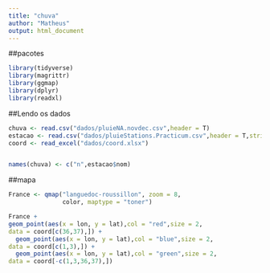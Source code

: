 ```yaml
---
title: "chuva"
author: "Matheus"
output: html_document
---
```



##pacotes

```r
library(tidyverse)
library(magrittr)
library(ggmap)
library(dplyr)
library(readxl)
```

##Lendo os dados

```r
chuva <- read.csv("dados/pluieNA.novdec.csv",header = T)
estacao <- read.csv("dados/pluieStations.Practicum.csv",header = T,stringsAsFactors = F)
coord <- read_excel("dados/coord.xlsx")


names(chuva) <- c("n",estacao$nom) 
```
##mapa


```r
France <- qmap("languedoc-roussillon", zoom = 8, 
               color, maptype = "toner")

France +
geom_point(aes(x = lon, y = lat),col = "red",size = 2,
data = coord[c(36,37),]) +
  geom_point(aes(x = lon, y = lat),col = "blue",size = 2,
data = coord[c(1,3),]) +
  geom_point(aes(x = lon, y = lat),col = "green",size = 2,
data = coord[-c(1,3,36,37),]) 
```



